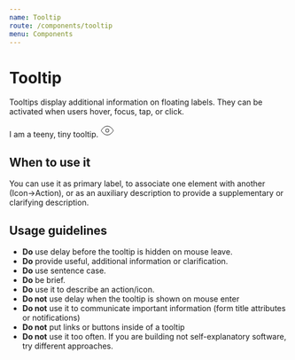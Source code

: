 ```yaml
---
name: Tooltip
route: /components/tooltip
menu: Components
---
```




# Tooltip
Tooltips display additional information on floating labels. 
They can be activated when users hover, focus, tap, or click.

<Playground wrapper={Wrapper}>
    <TooltipContainer>
        <Tooltip>
            I am a teeny, tiny tooltip.
        </Tooltip>
        <svg
            xmlns="http://www.w3.org/2000/svg"
            width="24"
            height="24"
            viewBox="0 0 24 24"
            fill="none"
            stroke="currentColor"
            strokeWidth="2"
            strokeLinecap="round"
            strokeLinejoin="round"
            className="feather feather-eye"
        >
            <path d="M1 12s4-8 11-8 11 8 11 8-4 8-11 8-11-8-11-8z" />
            <circle cx="12" cy="12" r="3" />
        </svg>
    </TooltipContainer>
</Playground>

## When to use it

You can use it as primary label, to associate one element with another (Icon→Action), or 
as an auxiliary description to provide a supplementary or clarifying description.

## Usage guidelines
- **Do** use delay before the tooltip is hidden on mouse leave.
- **Do** provide useful, additional information or clarification.
- **Do** use sentence case.
- **Do** be brief.
- **Do** use it to describe an action/icon.
- **Do not** use delay when the tooltip is shown on mouse enter
- **Do not** use it to communicate important information (form title attributes or notifications)
- **Do not** put links or buttons inside of a tooltip
- **Do not** use it too often. If you are building not self-explanatory software, try different approaches.

